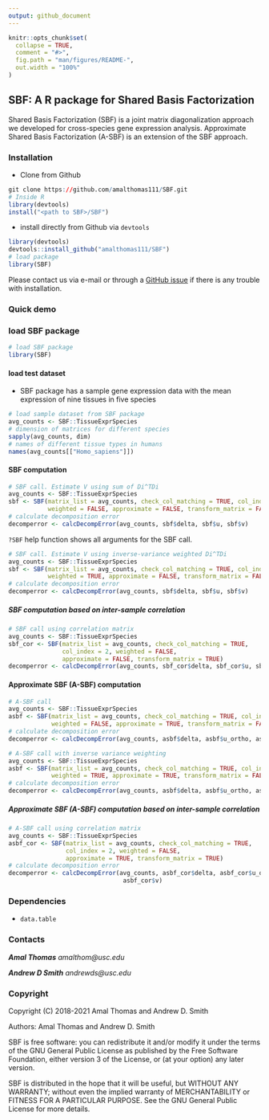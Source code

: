 ```yaml
---
output: github_document
---
```


<!-- README.md is generated from README.Rmd. Please edit that file -->

```r
knitr::opts_chunk$set(
  collapse = TRUE,
  comment = "#>",
  fig.path = "man/figures/README-",
  out.width = "100%"
)
```

## SBF: A R package for Shared Basis Factorization

Shared Basis Factorization (SBF) is a joint matrix diagonalization
approach we developed for cross-species gene expression analysis.
Approximate Shared Basis Factorization (A-SBF) is an extension of the SBF
approach.

### Installation
- Clone from Github
```r
git clone https://github.com/amalthomas111/SBF.git
# Inside R
library(devtools)
install("<path to SBF>/SBF")
```
- install directly from Github via `devtools`
```r
library(devtools)
devtools::install_github("amalthomas111/SBF")
# load package
library(SBF)
```

Please contact us via e-mail or through
a [GitHub issue](https://github.com/amalthomas111/SBF/issues)
if there is any trouble with installation.

### Quick demo

###  load SBF package

```r
# load SBF package
library(SBF)
```

#### load test dataset

- SBF package has a sample gene expression data with the mean expression of
nine tissues in five species

```r
# load sample dataset from SBF package
avg_counts <- SBF::TissueExprSpecies
# dimension of matrices for different species
sapply(avg_counts, dim)
# names of different tissue types in humans
names(avg_counts[["Homo_sapiens"]])
```

#### SBF computation

```r
# SBF call. Estimate V using sum of Di^TDi
avg_counts <- SBF::TissueExprSpecies
sbf <- SBF(matrix_list = avg_counts, check_col_matching = TRUE, col_index = 2,
           weighted = FALSE, approximate = FALSE, transform_matrix = FALSE)
# calculate decomposition error
decomperror <- calcDecompError(avg_counts, sbf$delta, sbf$u, sbf$v)
```
`?SBF` help function shows all arguments for the SBF call.

```r
# SBF call. Estimate V using inverse-variance weighted Di^TDi
avg_counts <- SBF::TissueExprSpecies
sbf <- SBF(matrix_list = avg_counts, check_col_matching = TRUE, col_index = 2,
           weighted = TRUE, approximate = FALSE, transform_matrix = FALSE)
# calculate decomposition error
decomperror <- calcDecompError(avg_counts, sbf$delta, sbf$u, sbf$v)
```

##### SBF computation based on inter-sample correlation

```r
# SBF call using correlation matrix
avg_counts <- SBF::TissueExprSpecies
sbf_cor <- SBF(matrix_list = avg_counts, check_col_matching = TRUE,
               col_index = 2, weighted = FALSE,
               approximate = FALSE, transform_matrix = TRUE)
decomperror <- calcDecompError(avg_counts, sbf_cor$delta, sbf_cor$u, sbf_cor$v)
```

#### Approximate SBF (A-SBF) computation

```r
# A-SBF call
avg_counts <- SBF::TissueExprSpecies
asbf <- SBF(matrix_list = avg_counts, check_col_matching = TRUE, col_index = 2,
            weighted = FALSE, approximate = TRUE, transform_matrix = FALSE)
# calculate decomposition error
decomperror <- calcDecompError(avg_counts, asbf$delta, asbf$u_ortho, asbf$v)
```

```r
# A-SBF call with inverse variance weighting
avg_counts <- SBF::TissueExprSpecies
asbf <- SBF(matrix_list = avg_counts, check_col_matching = TRUE, col_index = 2,
            weighted = TRUE, approximate = TRUE, transform_matrix = FALSE)
# calculate decomposition error
decomperror <- calcDecompError(avg_counts, asbf$delta, asbf$u_ortho, asbf$v)
```

##### Approximate SBF (A-SBF) computation based on inter-sample correlation

````r
# A-SBF call using correlation matrix
avg_counts <- SBF::TissueExprSpecies
asbf_cor <- SBF(matrix_list = avg_counts, check_col_matching = TRUE,
                col_index = 2, weighted = FALSE,
                approximate = TRUE, transform_matrix = TRUE)
# calculate decomposition error
decomperror <- calcDecompError(avg_counts, asbf_cor$delta, asbf_cor$u_ortho,
                                asbf_cor$v)
````

### Dependencies ###

- `data.table`

### Contacts ###

***Amal Thomas*** *amalthom@usc.edu*

***Andrew D Smith*** *andrewds@usc.edu*


### Copyright ###

Copyright (C) 2018-2021  Amal Thomas and Andrew D. Smith

Authors: Amal Thomas and Andrew D. Smith

SBF is free software: you can redistribute it and/or modify it under
the terms of the GNU General Public License as published by the Free
Software Foundation, either version 3 of the License, or (at your
option) any later version.

SBF is distributed in the hope that it will be useful, but WITHOUT
ANY WARRANTY; without even the implied warranty of MERCHANTABILITY or
FITNESS FOR A PARTICULAR PURPOSE.  See the GNU General Public License
for more details.
